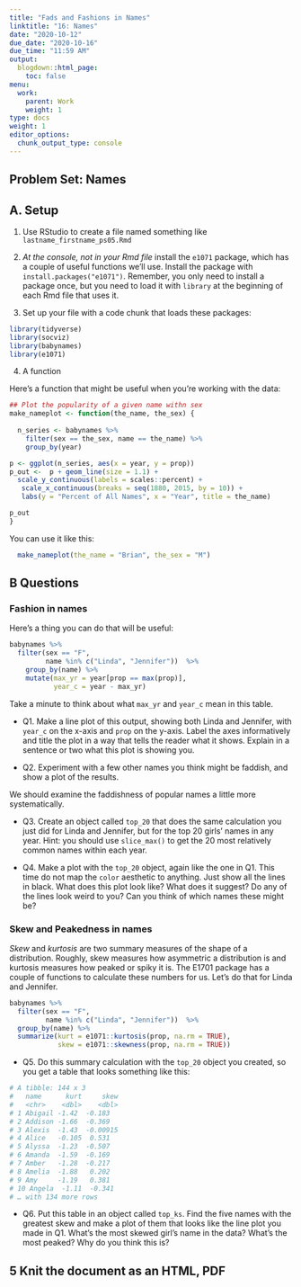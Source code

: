 ```yaml
---
title: "Fads and Fashions in Names"
linktitle: "16: Names"
date: "2020-10-12"
due_date: "2020-10-16"
due_time: "11:59 AM"
output:
  blogdown::html_page:
    toc: false
menu:
  work:
    parent: Work
    weight: 1
type: docs
weight: 1
editor_options: 
  chunk_output_type: console
---
```


## Problem Set: Names


## A. Setup 

1. Use RStudio to create a file named something like `lastname_firstname_ps05.Rmd`
2. _At the console, not in your Rmd file_ install the `e1071` package, which has a couple of useful functions we'll use. Install the package with `install.packages("e1071")`. Remember, you only need to install a package once, but you need to load it with `library` at the beginning of each Rmd file that uses it.


3. Set up your file with a code chunk that loads these packages:

```r
library(tidyverse)
library(socviz)
library(babynames)
library(e1071)
```

4. A function

Here's a function that might be useful when you're working with the data:

```r

## Plot the popularity of a given name withn sex
make_nameplot <- function(the_name, the_sex) {
  
  n_series <- babynames %>% 
    filter(sex == the_sex, name == the_name) %>% 
    group_by(year)

p <- ggplot(n_series, aes(x = year, y = prop))
p_out <-  p + geom_line(size = 1.1) + 
  scale_y_continuous(labels = scales::percent) +
   scale_x_continuous(breaks = seq(1880, 2015, by = 10)) +
   labs(y = "Percent of All Names", x = "Year", title = the_name)

p_out
}
```

You can use it like this:

```r
  make_nameplot(the_name = "Brian", the_sex = "M")
```

## B Questions

### Fashion in names

Here's a thing you can do that will be useful: 

```r
babynames %>% 
  filter(sex == "F", 
         name %in% c("Linda", "Jennifer"))  %>%
    group_by(name) %>%
    mutate(max_yr = year[prop == max(prop)],
           year_c = year - max_yr)
```

Take a minute to think about what `max_yr` and `year_c` mean in this table. 

- Q1. Make a line plot of this output, showing both Linda and Jennifer, with `year_c` on the x-axis and `prop` on the y-axis. Label the axes  informatively and title the plot in a way that tells the reader what it shows. Explain in a sentence or two what this plot is showing you.

- Q2. Experiment with a few other names you think might be faddish, and show a plot of the results. 

We should examine the faddishness of popular names a little more systematically. 

- Q3. Create an object called `top_20` that does the same calculation you just did for Linda and Jennifer, but for the top 20 girls' names in any year. Hint: you should use `slice_max()` to get the 20 most relatively common names within each year.

- Q4. Make a plot with the `top_20` object, again like the one in Q1. This time do not map the `color` aesthetic to anything. Just show all the lines in black. What does this plot look like? What does it suggest? Do any of the lines look weird to you? Can you think of which names these might be? 


### Skew and Peakedness in names

_Skew_ and _kurtosis_ are two summary measures of the shape of a distribution. Roughly, skew measures how asymmetric a distribution is and kurtosis measures how peaked or spiky it is. The E1701 package has a couple of functions to calculate these numbers for us. Let's do that for Linda and Jennifer.

```r
babynames %>% 
  filter(sex == "F", 
         name %in% c("Linda", "Jennifer"))  %>%
  group_by(name) %>% 
  summarize(kurt = e1071::kurtosis(prop, na.rm = TRUE), 
            skew = e1071::skewness(prop, na.rm = TRUE))
```

- Q5. Do this summary calculation with the `top_20` object you created, so you get a table that looks something like this:

```r
# A tibble: 144 x 3
#   name      kurt     skew
#   <chr>    <dbl>    <dbl>
# 1 Abigail -1.42  -0.183  
# 2 Addison -1.66  -0.369  
# 3 Alexis  -1.43  -0.00915
# 4 Alice   -0.105  0.531  
# 5 Alyssa  -1.23  -0.507  
# 6 Amanda  -1.59  -0.169  
# 7 Amber   -1.28  -0.217  
# 8 Amelia  -1.88   0.202  
# 9 Amy     -1.19   0.381  
# 10 Angela  -1.11  -0.341  
# … with 134 more rows
```

- Q6. Put this table in an object called `top_ks`. Find the five names with the greatest skew and make a plot of them that looks like the line plot you made in Q1. What's the most skewed girl's name in the data? What's the most peaked? Why do you think this is?


## 5 Knit the document as an HTML, PDF
